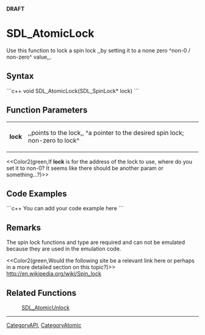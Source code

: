 <!-- pragma section-numbers off -->
<!-- pragma disable-camelcase -->
'''DRAFT'''

= SDL_AtomicLock =
Use this function to lock a spin lock ,,by setting it to a none zero ^non-0 / non-zero^ value,,.


== Syntax ==
```c++
void SDL_AtomicLock(SDL_SpinLock* lock)
```

== Function Parameters ==
{|
|'''lock'''
|,,points to the lock,, ^a pointer to the desired spin lock; non-zero to lock^
|}
<<Color2(green,If '''lock''' is for the address of the lock to use, where do you set it to non-0?  It seems like there should be another param or something...?)>>

== Code Examples ==
```c++
You can add your code example here
```

== Remarks ==
The spin lock functions and type are required and can not be emulated because they are used in the emulation code.

<<Color2(green,Would the following site be a relevant link here or perhaps in a more detailed section on this topic?)>>
http://en.wikipedia.org/wiki/Spin_lock

== Related Functions ==
:[[SDL_AtomicUnlock]]

----
[[CategoryAPI]], [[CategoryAtomic]]
